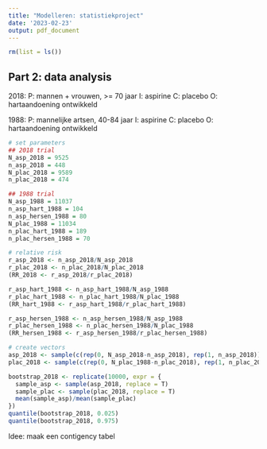 ```yaml
---
title: "Modelleren: statistiekproject"
date: '2023-02-23'
output: pdf_document
---
```


```r
rm(list = ls())
```

## Part 2: data analysis

2018:
P: mannen + vrouwen, >= 70 jaar
I: aspirine
C: placebo 
O: hartaandoening ontwikkeld

1988:
P: mannelijke artsen, 40-84 jaar
I: aspirine
C: placebo
O: hartaandoening ontwikkeld

```r
# set parameters
## 2018 trial
N_asp_2018 = 9525
n_asp_2018 = 448
N_plac_2018 = 9589
n_plac_2018 = 474

## 1988 trial
N_asp_1988 = 11037
n_asp_hart_1988 = 104
n_asp_hersen_1988 = 80
N_plac_1988 = 11034
n_plac_hart_1988 = 189
n_plac_hersen_1988 = 70

# relative risk 
r_asp_2018 <- n_asp_2018/N_asp_2018
r_plac_2018 <- n_plac_2018/N_plac_2018
(RR_2018 <- r_asp_2018/r_plac_2018)

r_asp_hart_1988 <- n_asp_hart_1988/N_asp_1988
r_plac_hart_1988 <- n_plac_hart_1988/N_plac_1988
(RR_hart_1988 <- r_asp_hart_1988/r_plac_hart_1988)

r_asp_hersen_1988 <- n_asp_hersen_1988/N_asp_1988
r_plac_hersen_1988 <- n_plac_hersen_1988/N_plac_1988
(RR_hersen_1988 <- r_asp_hersen_1988/r_plac_hersen_1988)

# create vectors 
asp_2018 <- sample(c(rep(0, N_asp_2018-n_asp_2018), rep(1, n_asp_2018)), replace = F)
plac_2018 <- sample(c(rep(0, N_plac_1988-n_plac_2018), rep(1, n_plac_2018)), replace = F)

bootstrap_2018 <- replicate(10000, expr = {
  sample_asp <- sample(asp_2018, replace = T)
  sample_plac <- sample(plac_2018, replace = T)
  mean(sample_asp)/mean(sample_plac)
})
quantile(bootstrap_2018, 0.025)
quantile(bootstrap_2018, 0.975)
```

Idee: maak een contigency tabel